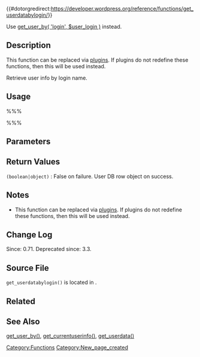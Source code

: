 {{#dotorgredirect:https://developer.wordpress.org/reference/functions/get_userdatabylogin/}}

{{Pluggable_Deprecated|new_function=get_user_by}}

Use [[Function_Reference/get_user_by|get_user_by( 'login', $user_login )]] instead.

== Description ==
This function can be replaced via [[Glossary#plugins|plugins]]. If plugins do not redefine these functions, then this will be used instead.

Retrieve user info by login name. 

== Usage ==
%%%<?php get_userdatabylogin( $user_login ) ?>%%%

== Parameters ==
{{Parameter|$user_login|string|User's username}}

== Return Values ==
; <tt>(boolean&#124;object)</tt> : False on failure. User DB row object on success.

== Notes ==
* This function can be replaced via [[Glossary#plugins|plugins]]. If plugins do not redefine these functions, then this will be used instead.

== Change Log ==
Since: 0.71. Deprecated since: 3.3.

== Source File ==
<!-- Need links to current source code files -->
<tt>get_userdatabylogin()</tt> is located in  {{Trac|wp-includes/pluggable-deprecated.php}}.

== Related ==
<!--
    To Do:
    Need to find related functions.
    Need to create groups of functions and create templates to add them to a page quickly.
    Some functions may be related to many groups of functions.
-->
== See Also ==
[[Function_Reference/get_user_by|get_user_by()]], [[Function_Reference/get_currentuserinfo|get_currentuserinfo()]], [[Function_Reference/get_userdata|get_userdata()]]

{{Tag Footer}}

[[Category:Functions]]
[[Category:New_page_created]]